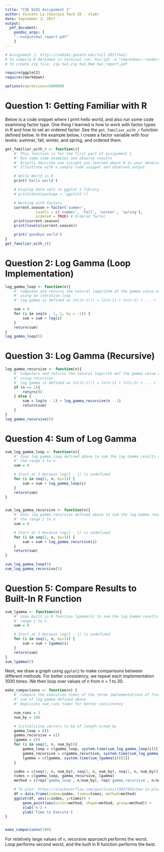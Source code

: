 ```yaml
---
title: "CSE 6242 Assignment 1"
author: Vincent La (Georgia Tech ID - vla6)
date: September 3, 2017
output:
  pdf_document:
    pandoc_args: [
	"--output=hw1_report.pdf"
    ]
---
```


```r
# Assignment 1: http://cse6242.gatech.edu/fall-2017/hw1/
# To compile R Markdown in terminal run: Rscript -e "rmarkdown::render('hw1.Rmd', clean=TRUE)"
# To create zip file: zip hw1.zip hw1.Rmd hw1_report.pdf

require(ggplot2)
require(rmarkdown)

options(expressions=500000)
```

# Question 1: Getting Familiar with R

Below is a code snippet where I print hello world, and also run some code examining factor type. One thing I learned is how to work with factor types in R and how to set an ordered factor. See the `get_familiar_with_r` function defined below. In the example below, I create a factor variable with four levels: summer, fall, winter, and spring, and ordered them.

```r
get_familiar_with_r <- function(){
	#' This function is for the first part of assignment 1
	#' Run some code examples and observe results
	#' Briefly describe one insight you learned about R in your observations
	#' Illustrate with a sample code snippet and observed output

	# Hello World in R
	print('hello world')

	# Display data sets in ggplot 2 library
	# print(data(package = 'ggplot2'))

	# Working with factors
	current.season = factor('summer',
			  levels = c('summer', 'fall', 'winter', 'spring'),
			  ordered = TRUE) # Ordered factor
	print(current.season)
	print(levels(current.season))

	print('goodbye world')
}
get_familiar_with_r()
```

# Question 2: Log Gamma (Loop Implementation)

```r
log_gamma_loop <- function(n){
	#' Computes and returns the natural logarithm of the gamma value of a positive integer
	#' using an iterative loop
	#' log gamma is defined as ln((n-1)!) = ln(n-1) + ln(n-2) + ... + ln(1)

	sum = 0
	for (i in seq(n - 1, 1, by = -1)) {
		sum = sum + log(i)
	}
	return(sum)
}
log_gamma_loop(5)
```

# Question 3: Log Gamma (Recursive)

```r
log_gamma_recursive <- function(n){
	#' Computers and returns the natural logarith mof the gamma value of a positive integer
	#' using recursion
	#' log gamma is defined as ln((n-1)!) = ln(n-1) + ln(n-2) + ... + ln(1)
	if (n == 1){
		return(0)
	} else {
		sum = log(n - 1) + log_gamma_recursive(n - 1)
		return(sum)
	}
}
log_gamma_recursive(5)
```

# Question 4: Sum of Log Gamma

```r
sum_log_gamma_loop <- function(n){
	#' Uses log_gamma_loop defined above to sum the log Gamma results over
	#' the range 1 to n
	sum = 0

	# Start at 2 because log(1 - 1) is undefined
	for (i in seq(2, n, by=1)) {
		sum = sum + log_gamma_loop(i)
	}
	return(sum)
}


sum_log_gamma_recursive <- function(n){
	#' Uses log_gamma_recursive defined above to sum the log Gamma results over
	#' the range 1 to n
	sum = 0

	# Start at 2 because log(1 - 1) is undefined
	for (i in seq(2, n, by=1)) {
		sum = sum + log_gamma_recursive(i)
	}
	return(sum)
}

sum_log_gamma_loop(5)
sum_log_gamma_recursive(5)
```

# Question 5: Compare Results to Built-In R Function

```r
sum_lgamma <- function(n){
	#' Uses built in R function lgamma(n) to sum the log Gamma results over the
	#' range 1 to n
	sum = 0

	# Start at 2 because log(1 - 1) is undefined
	for (i in seq(2, n, by=1)) {
		sum = sum + lgamma(i)
	}
	return(sum)
}
sum_lgamma(5)
```

Next, we draw a graph using `ggplot2` to make comparisons between different methods. For better consistency, we repeat each implementation 1000 times. We then loop over values of n from n = 1 to 30.

```r
make_comparisons <- function(n) {
	#' Compare the execution times of the three implementations of finding the
	#' sum of log gamma defined above
	#' Replicate num_runs times for better consistency

	num_runs = 1
	num_by = 100

	# initializing vectors to be of length n/num_by
	gamma_loop = c()
	gamma_recursive = c()
	lgamma = c()
	for (i in seq(2, n, num_by)){
		gamma_loop = c(gamma_loop, system.time(sum_log_gamma_loop(i))[1])
		gamma_recursive = c(gamma_recursive, system.time(sum_log_gamma_recursive(i))[1])
		lgamma = c(lgamma, system.time(sum_lgamma(i))[1])
	}

	index = c(seq(2, n, num_by), seq(2, n, num_by), seq(2, n, num_by))
	times = c(gamma_loop, gamma_recursive, lgamma)
	method = c(rep('gamma_loop', n/num_by), rep('gamma_recursive', n/num_by), rep('lgamma', n/num_by))

	# To plot: https://stackoverflow.com/questions/13837565/how-to-plot-one-variable-in-ggplot
	df = data.frame(index=index, times=times, method=method)
	ggplot(df, aes(x=index, y=times)) +
		geom_point(aes(color=method, shape=method, group=method)) +
		xlab('n') +
		ylab('Time to Execute')
}


make_comparisons(700)
```

For relatively large values of `n`, recursive approach performs the worst. Loop performs second worst, and the built in R function performs the best.
